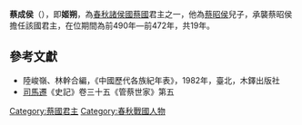 '''蔡成侯'''（{{bd|？||前472年||catIdx=J}}），即'''姬朔'''，為[[春秋时期|春秋]][[諸侯國|諸侯國]][[蔡國|蔡國]]君主之一，他為[[蔡昭侯|蔡昭侯]]兒子，承襲蔡昭侯擔任該國君主，在位期間為前490年—前472年，共19年。

==參考文獻==
*陸峻嶺、林幹合編，《中國歷代各族紀年表》，1982年，臺北，木鐸出版社
*[[司馬遷|司馬遷]]《史記》卷三十五《管蔡世家》第五

{{start box}}
{{s-before|[[蔡昭侯|蔡昭侯]]}}
{{s-title|[[春秋时期|春秋]][[蔡國|蔡國]]君主|在位期間前490年—前472年，共19年}}
{{s-after|[[蔡聲侯|蔡聲侯]]}}
{{end box}}
{{蔡國君主}}

[[Category:蔡國君主|Category:蔡國君主]]
[[Category:春秋戰國人物|Category:春秋戰國人物]]